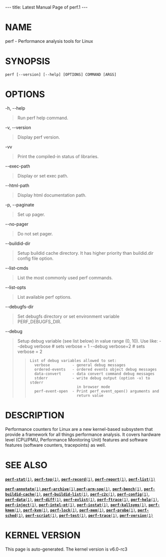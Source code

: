 ---
title: Latest Manual Page of perf.1
---


= NAME =

perf - Performance analysis tools for Linux

= SYNOPSIS =

<pre>perf [--version] [--help] [OPTIONS] COMMAND [ARGS]</pre>
= OPTIONS =

-h, --help

<blockquote>Run perf help command.
</blockquote>
-v, --version

<blockquote>Display perf version.
</blockquote>
-vv

<blockquote>Print the compiled-in status of libraries.
</blockquote>
--exec-path

<blockquote>Display or set exec path.
</blockquote>
--html-path

<blockquote>Display html documentation path.
</blockquote>
-p, --paginate

<blockquote>Set up pager.
</blockquote>
--no-pager

<blockquote>Do not set pager.
</blockquote>
--buildid-dir

<blockquote>Setup buildid cache directory. It has higher priority than buildid.dir config file option.
</blockquote>
--list-cmds

<blockquote>List the most commonly used perf commands.
</blockquote>
--list-opts

<blockquote>List available perf options.
</blockquote>
--debugfs-dir

<blockquote>Set debugfs directory or set environment variable PERF_DEBUGFS_DIR.
</blockquote>
--debug

<blockquote>Setup debug variable (see list below) in value range (0, 10). Use like: --debug verbose # sets verbose = 1 --debug verbose=2 # sets verbose = 2

<blockquote><pre>List of debug variables allowed to set:
  verbose          - general debug messages
  ordered-events   - ordered events object debug messages
  data-convert     - data convert command debug messages
  stderr           - write debug output (option -v) to stderr
                     in browser mode
  perf-event-open  - Print perf_event_open() arguments and
                     return value</pre></blockquote></blockquote>
= DESCRIPTION =

Performance counters for Linux are a new kernel-based subsystem that provide a framework for all things performance analysis. It covers hardware level (CPU/PMU, Performance Monitoring Unit) features and software features (software counters, tracepoints) as well.

= SEE ALSO =

[[Latest Manual Page of perf-stat.1|<tt>'''perf-stat'''(1)</tt>]], [[Latest Manual Page of perf-top.1|<tt>'''perf-top'''(1)</tt>]], [[Latest Manual Page of perf-record.1|<tt>'''perf-record'''(1)</tt>]], [[Latest Manual Page of perf-report.1|<tt>'''perf-report'''(1)</tt>]], [[Latest Manual Page of perf-list.1|<tt>'''perf-list'''(1)</tt>]]

[[Latest Manual Page of perf-annotate.1|<tt>'''perf-annotate'''(1)</tt>]],[[Latest Manual Page of perf-archive.1|<tt>'''perf-archive'''(1)</tt>]],[[Latest Manual Page of perf-arm-spe.1|<tt>'''perf-arm-spe'''(1)</tt>]], [[Latest Manual Page of perf-bench.1|<tt>'''perf-bench'''(1)</tt>]], [[Latest Manual Page of perf-buildid-cache.1|<tt>'''perf-buildid-cache'''(1)</tt>]], [[Latest Manual Page of perf-buildid-list.1|<tt>'''perf-buildid-list'''(1)</tt>]], [[Latest Manual Page of perf-c2c.1|<tt>'''perf-c2c'''(1)</tt>]], [[Latest Manual Page of perf-config.1|<tt>'''perf-config'''(1)</tt>]], [[Latest Manual Page of perf-data.1|<tt>'''perf-data'''(1)</tt>]], [[Latest Manual Page of perf-diff.1|<tt>'''perf-diff'''(1)</tt>]], [[Latest Manual Page of perf-evlist.1|<tt>'''perf-evlist'''(1)</tt>]], [[Latest Manual Page of perf-ftrace.1|<tt>'''perf-ftrace'''(1)</tt>]], [[Latest Manual Page of perf-help.1|<tt>'''perf-help'''(1)</tt>]], [[Latest Manual Page of perf-inject.1|<tt>'''perf-inject'''(1)</tt>]], [[Latest Manual Page of perf-intel-pt.1|<tt>'''perf-intel-pt'''(1)</tt>]], [[Latest Manual Page of perf-iostat.1|<tt>'''perf-iostat'''(1)</tt>]], [[Latest Manual Page of perf-kallsyms.1|<tt>'''perf-kallsyms'''(1)</tt>]], [[Latest Manual Page of perf-kmem.1|<tt>'''perf-kmem'''(1)</tt>]], [[Latest Manual Page of perf-kvm.1|<tt>'''perf-kvm'''(1)</tt>]], [[Latest Manual Page of perf-lock.1|<tt>'''perf-lock'''(1)</tt>]], [[Latest Manual Page of perf-mem.1|<tt>'''perf-mem'''(1)</tt>]], [[Latest Manual Page of perf-probe.1|<tt>'''perf-probe'''(1)</tt>]], [[Latest Manual Page of perf-sched.1|<tt>'''perf-sched'''(1)</tt>]], [[Latest Manual Page of perf-script.1|<tt>'''perf-script'''(1)</tt>]], [[Latest Manual Page of perf-test.1|<tt>'''perf-test'''(1)</tt>]], [[Latest Manual Page of perf-trace.1|<tt>'''perf-trace'''(1)</tt>]], [[Latest Manual Page of perf-version.1|<tt>'''perf-version'''(1)</tt>]]


= KERNEL VERSION =

This page is auto-generated.  The kernel version is v6.0-rc3